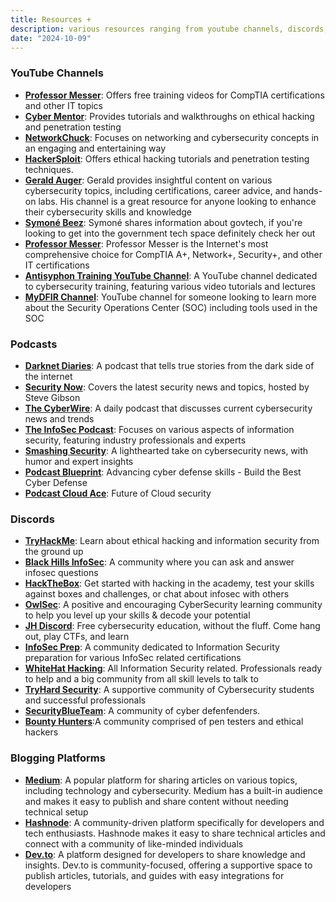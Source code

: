 ```yaml
---
title: Resources +
description: various resources ranging from youtube channels, discords, podcasts, and etc
date: "2024-10-09"
---
```


### YouTube Channels
- **[Professor Messer](https://www.youtube.com/user/professormesser)**: Offers free training videos for CompTIA certifications and other IT topics
- **[Cyber Mentor](https://www.youtube.com/c/TheCyberMentor)**: Provides tutorials and walkthroughs on ethical hacking and penetration testing
- **[NetworkChuck](https://www.youtube.com/c/NetworkChuck)**: Focuses on networking and cybersecurity concepts in an engaging and entertaining way
- **[HackerSploit](https://www.youtube.com/c/HackerSploit)**: Offers ethical hacking tutorials and penetration testing techniques.
- **[Gerald Auger](https://www.youtube.com/c/GeraldAuger)**: Gerald provides insightful content on various cybersecurity topics, including certifications, career advice, and hands-on labs. His channel is a great resource for anyone looking to enhance their cybersecurity skills and knowledge
- **[Symoné Beez](https://www.youtube.com/@symonebeez)**: Symoné shares information about govtech, if you're looking to get into the government tech space definitely check her out
- **[Professor Messer](https://www.youtube.com/@professormesser)**: Professor Messer is the Internet's most comprehensive choice for CompTIA A+, Network+, Security+, and other IT certifications
- **[Antisyphon Training YouTube Channel](https://www.youtube.com/@AntisyphonTraining)**: A YouTube channel dedicated to cybersecurity training, featuring various video tutorials and lectures
- **[MyDFIR Channel](https://www.youtube.com/@mydfir)**: YouTube channel for someone looking to learn more about the Security Operations Center (SOC) including tools used in the SOC


### Podcasts
- **[Darknet Diaries](https://darknetdiaries.com/)**: A podcast that tells true stories from the dark side of the internet
- **[Security Now](https://www.grc.com/securitynow.htm)**: Covers the latest security news and topics, hosted by Steve Gibson
- **[The CyberWire](https://www.cyberwire.com/podcasts/cyberwire-daily-briefing/)**: A daily podcast that discusses current cybersecurity news and trends
- **[The InfoSec Podcast](https://www.infosecpodcast.com/)**: Focuses on various aspects of information security, featuring industry professionals and experts
- **[Smashing Security](https://www.smashingsecurity.com/)**: A lighthearted take on cybersecurity news, with humor and expert insights
- **[Podcast Blueprint](https://www.sans.org/podcasts/blueprint/?msc=podcasts-lp)**: Advancing cyber defense skills - Build the Best Cyber Defense
- **[Podcast Cloud Ace](https://www.sans.org/podcasts/cloud-ace/?msc=podcasts-lp)**: Future of Cloud security

### Discords
- **[TryHackMe](https://discord.com/invite/tryhackme)**: Learn about ethical hacking and information security from the ground up
- **[Black Hills InfoSec](https://discord.com/invite/bhis)**: A community where you can ask and answer infosec questions
- **[HackTheBox](https://discord.com/invite/hackthebox)**: Get started with hacking in the academy, test your skills against boxes and challenges, or chat about infosec with others
- **[OwlSec](https://discord.com/invite/owlsec)**: A positive and encouraging CyberSecurity learning community to help you level up your skills & decode your potential
- **[JH Discord](https://discord.com/invite/mQQ5NsTbfF)**: Free cybersecurity education, without the fluff. Come hang out, play CTFs, and learn
- **[InfoSec Prep](https://discord.com/invite/infosecprep)**: A community dedicated to Information Security preparation for various InfoSec related certifications
- **[WhiteHat Hacking](https://discord.com/invite/8xHn6Fr)**: All Information Security related. Professionals ready to help and a big community from all skill levels to talk to
- **[TryHard Security](https://discord.com/invite/tryhardsecurity)**: A supportive community of Cybersecurity students and successful professionals
- **[SecurityBlueTeam](https://discord.com/invite/gEUeKm8)**: A community of cyber defenfenders.
- **[Bounty Hunters](https://discord.com/invite/EGnDD9A)**:A community comprised of pen testers and ethical hackers

### Blogging Platforms
- **[Medium](https://medium.com/)**: A popular platform for sharing articles on various topics, including technology and cybersecurity. Medium has a built-in audience and makes it easy to publish and share content without needing technical setup
- **[Hashnode](https://hashnode.com/)**: A community-driven platform specifically for developers and tech enthusiasts. Hashnode makes it easy to share technical articles and connect with a community of like-minded individuals
- **[Dev.to](https://dev.to/)**:  A platform designed for developers to share knowledge and insights. Dev.to is community-focused, offering a supportive space to publish articles, tutorials, and guides with easy integrations for developers


